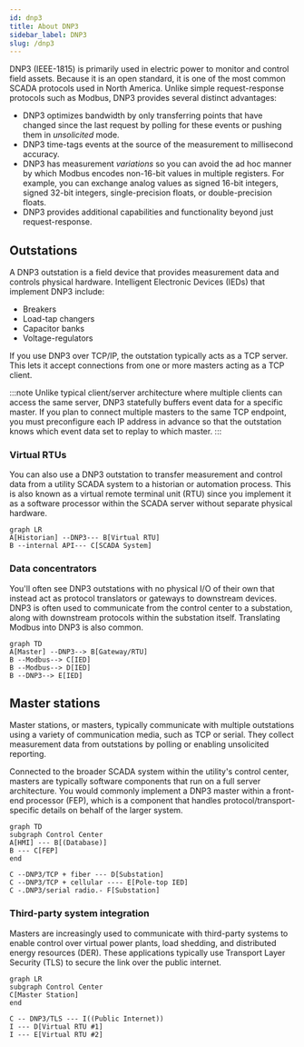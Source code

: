 ```yaml
---
id: dnp3
title: About DNP3
sidebar_label: DNP3
slug: /dnp3
---
```



DNP3 (IEEE-1815) is primarily used in electric power to monitor and control field assets. Because it is an open standard, it is one of the most common SCADA protocols used in North America. Unlike simple request-response protocols such as Modbus, DNP3 provides several distinct advantages:

* DNP3 optimizes bandwidth by only transferring points that have changed since the last request by polling for these events or pushing them in *unsolicited* mode.
* DNP3 time-tags events at the source of the measurement to millisecond accuracy.
* DNP3 has measurement *variations* so you can avoid the ad hoc manner by which Modbus encodes non-16-bit values in multiple registers. For example, you can exchange analog
values as signed 16-bit integers, signed 32-bit integers, single-precision floats, or double-precision floats.
* DNP3 provides additional capabilities and functionality beyond just request-response.

## Outstations

A DNP3 outstation is a field device that provides measurement data and controls physical hardware. Intelligent Electronic Devices (IEDs) that implement DNP3 include:

* Breakers
* Load-tap changers
* Capacitor banks
* Voltage-regulators

If you use DNP3 over TCP/IP, the outstation typically acts as a TCP server. This lets it accept connections from one or more masters acting as a TCP client.

:::note
Unlike typical client/server architecture where multiple clients can access the same server, DNP3 statefully buffers event data for a specific master.
If you plan to connect multiple masters to the same TCP endpoint, you must preconfigure each IP address in advance so that the outstation knows which event data set to replay to which master.
:::

### Virtual RTUs

You can also use a DNP3 outstation to transfer measurement and control data from a utility SCADA system to a historian or automation process. This is also known as a virtual remote terminal unit (RTU) since you implement it as a software
processor within the SCADA server without separate physical hardware.

```mermaid
graph LR
A[Historian] --DNP3--- B[Virtual RTU]
B --internal API--- C[SCADA System]
```

### Data concentrators

You'll often see DNP3 outstations with no physical I/O of their own that instead act as protocol translators or gateways to downstream devices. DNP3 is often used to communicate from the control center to a substation, along with downstream protocols within the substation itself. Translating
Modbus into DNP3 is also common.

```mermaid
graph TD
A[Master] --DNP3--> B[Gateway/RTU]
B --Modbus--> C[IED]
B --Modbus--> D[IED]
B --DNP3--> E[IED]
```

## Master stations

Master stations, or masters, typically communicate with multiple outstations using a variety of communication media, such as TCP or serial. They collect measurement data from outstations by polling or enabling unsolicited reporting.

Connected to the broader SCADA system within the utility's control center, masters are typically software components that run on a full server architecture. You would commonly implement a DNP3 master within a front-end processor (FEP), which is a component that handles protocol/transport-specific details on behalf of the larger system.

```mermaid
graph TD
subgraph Control Center
A[HMI] --- B[(Database)]
B --- C[FEP]
end

C --DNP3/TCP + fiber --- D[Substation]
C --DNP3/TCP + cellular ---- E[Pole-top IED]
C -.DNP3/serial radio.- F[Substation]
```

### Third-party system integration

Masters are increasingly used to communicate with third-party systems to enable control over virtual power plants, load shedding, and distributed energy resources (DER). These applications typically use Transport Layer Security (TLS) to secure the link over the public internet.

```mermaid
graph LR
subgraph Control Center
C[Master Station]
end

C -- DNP3/TLS --- I((Public Internet))
I --- D[Virtual RTU #1]
I --- E[Virtual RTU #2]
```

